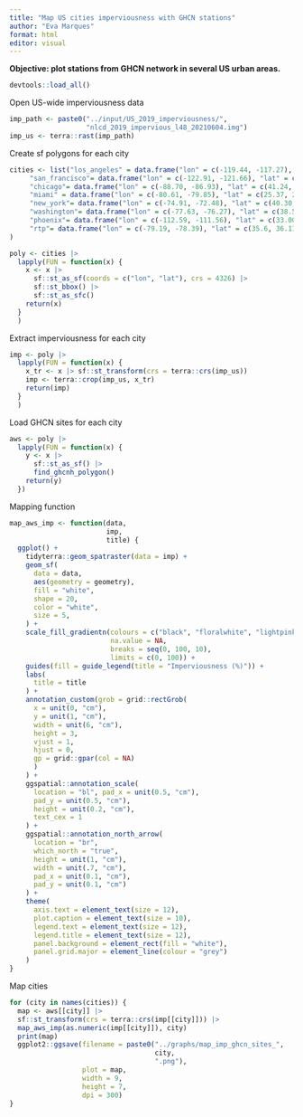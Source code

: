 ```yaml
---
title: "Map US cities imperviousness with GHCN stations"
author: "Eva Marques"
format: html
editor: visual
---
```


**Objective: plot stations from GHCN network in several US urban areas.**

```r
devtools::load_all()
```

Open US-wide imperviousness data

```r
imp_path <- paste0("../input/US_2019_imperviousness/",
                   "nlcd_2019_impervious_l48_20210604.img")
imp_us <- terra::rast(imp_path)
```

Create sf polygons for each city

```r
cities <- list("los_angeles" = data.frame("lon" = c(-119.44, -117.27), "lat" = c(32.84, 34.63)),
     "san_francisco"= data.frame("lon" = c(-122.91, -121.66), "lat" = c(36.77, 38.32)),
     "chicago"= data.frame("lon" = c(-88.70, -86.93), "lat" = c(41.24, 42.58)),
     "miami" = data.frame("lon" = c(-80.61, -79.85), "lat" = c(25.37, 26.62)),
     "new_york"= data.frame("lon" = c(-74.91, -72.48), "lat" = c(40.30, 41.34)),
     "washington"= data.frame("lon" = c(-77.63, -76.27), "lat" = c(38.54, 39.54)),
     "phoenix"= data.frame("lon" = c(-112.59, -111.56), "lat" = c(33.00, 34.01)),
     "rtp"= data.frame("lon" = c(-79.19, -78.39), "lat" = c(35.6, 36.11))
)

poly <- cities |> 
  lapply(FUN = function(x) {
    x <- x |>
      sf::st_as_sf(coords = c("lon", "lat"), crs = 4326) |> 
      sf::st_bbox() |>
      sf::st_as_sfc()
    return(x)
  }
  )
```

Extract imperviousness for each city

```r
imp <- poly |> 
  lapply(FUN = function(x) {
    x_tr <- x |> sf::st_transform(crs = terra::crs(imp_us))
    imp <- terra::crop(imp_us, x_tr)
    return(imp)
  }
  )
```

Load GHCN sites for each city

```r
aws <- poly |>
  lapply(FUN = function(x) {
    y <- x |>
      sf::st_as_sf() |>
      find_ghcnh_polygon()
    return(y)
  })
```

Mapping function

```r
map_aws_imp <- function(data,
                        imp,
                        title) {
  ggplot() +
    tidyterra::geom_spatraster(data = imp) +
    geom_sf(
      data = data,
      aes(geometry = geometry),
      fill = "white",
      shape = 20,
      color = "white",
      size = 5,
    ) +
    scale_fill_gradientn(colours = c("black", "floralwhite", "lightpink", "deeppink1","darkorchid1"),
                         na.value = NA,
                         breaks = seq(0, 100, 10),
                         limits = c(0, 100)) +
    guides(fill = guide_legend(title = "Imperviousness (%)")) +
    labs(
      title = title
    ) +
    annotation_custom(grob = grid::rectGrob(
      x = unit(0, "cm"), 
      y = unit(1, "cm"),
      width = unit(6, "cm"),
      height = 3,
      vjust = 1,
      hjust = 0,
      gp = grid::gpar(col = NA)
      )
    ) +
    ggspatial::annotation_scale(
      location = "bl", pad_x = unit(0.5, "cm"),
      pad_y = unit(0.5, "cm"),
      height = unit(0.2, "cm"),
      text_cex = 1
    ) +
    ggspatial::annotation_north_arrow(
      location = "br",
      which_north = "true",
      height = unit(1, "cm"),
      width = unit(.7, "cm"),
      pad_x = unit(0.1, "cm"),
      pad_y = unit(0.1, "cm")
    ) +
    theme(
      axis.text = element_text(size = 12),
      plot.caption = element_text(size = 10),
      legend.text = element_text(size = 12),
      legend.title = element_text(size = 12),
      panel.background = element_rect(fill = "white"),
      panel.grid.major = element_line(colour = "grey")
    )
}

```

Map cities

```r
for (city in names(cities)) {
  map <- aws[[city]] |>
  sf::st_transform(crs = terra::crs(imp[[city]])) |>
  map_aws_imp(as.numeric(imp[[city]]), city)
  print(map)
  ggplot2::ggsave(filename = paste0("../graphs/map_imp_ghcn_sites_",
                                    city,
                                    ".png"),
                  plot = map,
                  width = 9,
                  height = 7,
                  dpi = 300)
}
```
